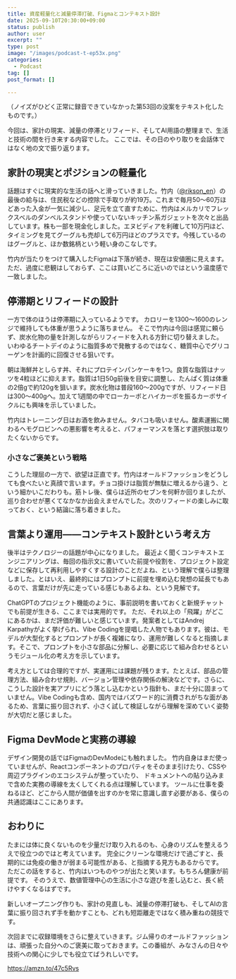 ```yaml
---
title: 資産軽量化と減量停滞打破、Figmaとコンテキスト設計
date: 2025-09-10T20:30:00+09:00
status: publish
author: user
excerpt: ""
type: post
image: "/images/podcast-t-ep53x.png"
categories:
  - Podcast
tag: []
post_format: []

---
```


（ノイズがひどく正常に録音できていなかった第53回の没案をテキスト化したものです。）

今回は、家計の現実、減量の停滞とリフィード、そしてAI用語の整理まで、生活と技術の間を行き来する内容でした。
ここでは、その日のやり取りを会話体ではなく地の文で振り返ります。

## 家計の現実とポジションの軽量化
話題はすぐに現実的な生活の話へと滑っていきました。竹内（[@rikson_en](https://x.com/rikson_en)）の最後の給与は、住民税などの控除で手取りが約19万。これまで毎月50〜60万ほどあった入金が一気に減少し、足元を立て直すために、竹内はメルカリでフレックスベルのダンベルスタンドや使っていないキッチン系ガジェットを次々と出品しています。株も一部を現金化しました。エヌビディアを利確して10万円ほど、タイミングを見てグーグルも売却して6万円ほどのプラスです。今残しているのはグーグルと、ほか数銘柄という軽い身のこなしです。

竹内が当たりをつけて購入したFigmaは下落が続き、現在は安値圏に見えます。
ただ、過度に悲観はしておらず、ここは買いどころに近いのではという温度感で一致しました。

## 停滞期とリフィードの設計
一方で体のほうは停滞期に入っているようです。
カロリーを1300〜1600のレンジで維持しても体重が思うように落ちません。
そこで竹内は今回は感覚に頼らず、炭水化物の量を計測しながらリフィードを入れる方針に切り替えました。
いわゆるチートデイのように脂質多めで発散するのではなく、糖質中心でグリコーゲンを計画的に回復させる狙いです。

朝は海鮮丼としらす丼、それにプロテインパンケーキを1つ。良質な脂質はナッツを4粒ほどに抑えます。脂質は1日50g前後を目安に調整し、たんぱく質は体重の2倍gで約120gを狙います。炭水化物は普段160〜200gですが、リフィード日は300〜400gへ。加えて1週間の中でローカーボとハイカーボを振るカーボサイクルにも興味を示していました。

竹内はトレーニング日はお酒を飲みません。タバコも吸いません。酸素運搬に関わるヘモグロビンへの悪影響を考えると、パフォーマンスを落とす選択肢は取りたくないからです。

### 小さなご褒美という戦略
こうした理屈の一方で、欲望は正直です。竹内はオールドファッションをどうしても食べたいと真顔で言います。チョコ掛けは脂質が無駄に増えるから違う、という細かいこだわりも。筋トレ後、僕らは近所のセブンを何軒か回りましたが、巡り合わせが悪くてなかなか出会えませんでした。次のリフィードの楽しみに取っておく、という結論に落ち着きました。

## 言葉より運用——コンテキスト設計という考え方
後半はテクノロジーの話題が中心になりました。
最近よく聞くコンテキストエンジニアリングは、毎回の指示文に書いていた前提や役割を、プロジェクト設定などに保存して再利用しやすくする設計のことだよね、という理解で僕らは整理しました。とはいえ、最終的にはプロンプトに前提を埋め込む発想の延長でもあるので、言葉だけが先に走っている感じもあるよね、という見解です。

ChatGPTのプロジェクト機能のように、事前説明を書いておくと新規チャットでも前提が生きる、ここまでは実用的です。
ただ、それ以上の「飛躍」がどこにあるかは、まだ評価が難しいと感じています。発案者としてはAndrej Karpathyがよく挙げられ、Vibe Codingを提唱した人物でもあります。彼は、モデルが大型化するとプロンプトが長く複雑になり、運用が難しくなると指摘します。そこで、プロンプトを小さな部品に分解し、必要に応じて組み合わせるというモジュール化の考え方を示しています。

考え方としては合理的ですが、実運用には課題が残ります。たとえば、部品の管理方法、組み合わせ規則、バージョン管理や依存関係の解決などです。さらに、こうした設計を実アプリにどう落とし込むかという指針も、まだ十分に固まっていません。Vibe Codingも含め、国内ではバズワード的に消費されがちな面があるため、言葉に振り回されず、小さく試して検証しながら理解を深めていく姿勢が大切だと感じました。

## Figma DevModeと実務の導線
デザイン開発の話ではFigmaのDevModeにも触れました。
竹内自身はまだ使っていませんが、Reactコンポーネントのプロパティをそのまま引けたり、CSSや周辺プラグインのエコシステムが整っていたり、
ドキュメントへの貼り込みまで含めた実務の導線を太くしてくれる点は理解しています。
ツールに仕事を委ねるほど、どこから人間が価値を出すのかを常に意識し直す必要がある、僕らの共通認識はここにあります。

## おわりに

たまには体に良くないものを少量だけ取り入れるのも、心身のリズムを整えるうえで役立つのではと考えています。
完全にクリーンな環境だけで過ごすと、長期的には免疫の働きが弱まる可能性がある、と指摘する見方もあるからです。
ただこの話をすると、竹内はいつものやつが出たと笑います。もちろん健康が前提です。
そのうえで、数値管理中心の生活に小さな遊びを差し込むと、長く続けやすくなるはずです。

新しいオープニング作りも、家計の見直しも、減量の停滞打破も、そしてAIの言葉に振り回されず手を動かすことも、どれも短距離走ではなく積み重ねの競技です。

次回までに収録環境をさらに整えていきます。ジム帰りのオールドファッションは、頑張った自分へのご褒美に取っておきます。この番組が、みなさんの日々や技術への関心に少しでも役立てばうれしいです。


https://amzn.to/47c5Rvs

